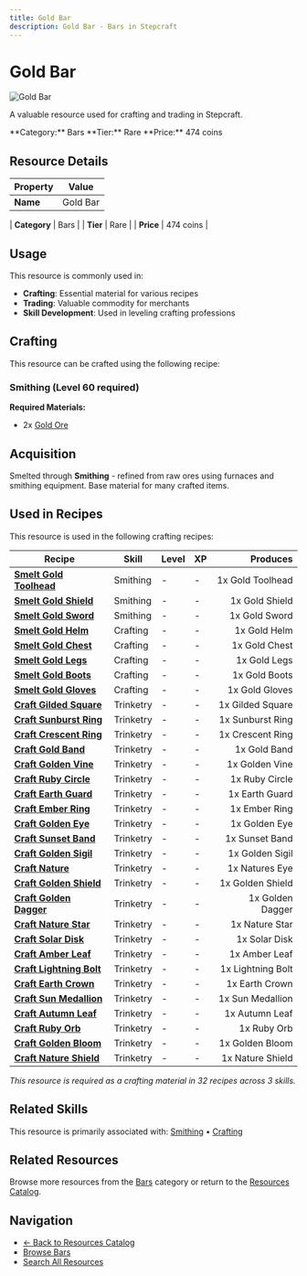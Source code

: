 ```yaml
---
title: Gold Bar
description: Gold Bar - Bars in Stepcraft
---
```


# Gold Bar

<div className="flex items-start gap-6 mb-8">
  <div className="flex-shrink-0">
    <img src="/assets/resources/smithing/gold_bar.png" alt="Gold Bar" className="w-24 h-24 border rounded-lg" />
  </div>
  <div className="flex-1">
    <div className="space-y-2">
      <p className="text-lg text-muted-foreground">A valuable resource used for crafting and trading in Stepcraft.</p>
      <div className="flex flex-wrap gap-4 text-sm">
        <span className="px-2 py-1 bg-blue-100 dark:bg-blue-900 rounded-md">
          **Category:** Bars
        </span>
        <span className="px-2 py-1 bg-blue-100 dark:bg-blue-900 rounded-md">
          **Tier:** Rare
        </span>
        <span className="px-2 py-1 bg-green-100 dark:bg-green-900 rounded-md">
          **Price:** 474 coins
        </span>
      </div>
    </div>
  </div>
</div>

## Resource Details

| Property | Value |
|----------|-------|
| **Name** | Gold Bar |

| **Category** | Bars |
| **Tier** | Rare |
| **Price** | 474 coins |


## Usage

This resource is commonly used in:

- **Crafting**: Essential material for various recipes
- **Trading**: Valuable commodity for merchants
- **Skill Development**: Used in leveling crafting professions



## Crafting

This resource can be crafted using the following recipe:

### Smithing (Level 60 required)

**Required Materials:**
- 2x [Gold Ore](/docs/resources/individual/gold_ore)





## Acquisition

Smelted through **Smithing** - refined from raw ores using furnaces and smithing equipment. Base material for many crafted items.


## Used in Recipes

This resource is used in the following crafting recipes:

| Recipe | Skill | Level | XP | Produces |
|--------|-------|-------|----|---------:|
| **[Smelt Gold Toolhead](/docs/resources/individual/gold_toolhead)** | Smithing | - | - | 1x Gold Toolhead |
| **[Smelt Gold Shield](/docs/items/individual/gold_shield)** | Smithing | - | - | 1x Gold Shield |
| **[Smelt Gold Sword](/docs/items/individual/gold_sword)** | Smithing | - | - | 1x Gold Sword |
| **[Smelt Gold Helm](/docs/items/individual/gold_helm)** | Crafting | - | - | 1x Gold Helm |
| **[Smelt Gold Chest](/docs/items/individual/gold_chest)** | Crafting | - | - | 1x Gold Chest |
| **[Smelt Gold Legs](/docs/items/individual/gold_legs)** | Crafting | - | - | 1x Gold Legs |
| **[Smelt Gold Boots](/docs/items/individual/gold_boots)** | Crafting | - | - | 1x Gold Boots |
| **[Smelt Gold Gloves](/docs/items/individual/gold_gloves)** | Crafting | - | - | 1x Gold Gloves |
| **[Craft Gilded Square](/docs/items/individual/gilded_square)** | Trinketry | - | - | 1x Gilded Square |
| **[Craft Sunburst Ring](/docs/items/individual/sunburst_ring)** | Trinketry | - | - | 1x Sunburst Ring |
| **[Craft Crescent Ring](/docs/items/individual/crescent_ring)** | Trinketry | - | - | 1x Crescent Ring |
| **[Craft Gold Band](/docs/items/individual/gold_band)** | Trinketry | - | - | 1x Gold Band |
| **[Craft Golden Vine](/docs/resources/individual/golden_vine)** | Trinketry | - | - | 1x Golden Vine |
| **[Craft Ruby Circle](/docs/resources/individual/ruby_circle)** | Trinketry | - | - | 1x Ruby Circle |
| **[Craft Earth Guard](/docs/items/individual/earth_guard)** | Trinketry | - | - | 1x Earth Guard |
| **[Craft Ember Ring](/docs/items/individual/ember_ring)** | Trinketry | - | - | 1x Ember Ring |
| **[Craft Golden Eye](/docs/resources/individual/golden_eye)** | Trinketry | - | - | 1x Golden Eye |
| **[Craft Sunset Band](/docs/items/individual/sunset_band)** | Trinketry | - | - | 1x Sunset Band |
| **[Craft Golden Sigil](/docs/resources/individual/golden_sigil)** | Trinketry | - | - | 1x Golden Sigil |
| **[Craft Nature](/docs/resources/individual/natures_eye)** | Trinketry | - | - | 1x Natures Eye |
| **[Craft Golden Shield](/docs/items/individual/golden_shield)** | Trinketry | - | - | 1x Golden Shield |
| **[Craft Golden Dagger](/docs/resources/individual/golden_dagger)** | Trinketry | - | - | 1x Golden Dagger |
| **[Craft Nature Star](/docs/items/individual/nature_star)** | Trinketry | - | - | 1x Nature Star |
| **[Craft Solar Disk](/docs/resources/individual/solar_disk)** | Trinketry | - | - | 1x Solar Disk |
| **[Craft Amber Leaf](/docs/resources/individual/amber_leaf)** | Trinketry | - | - | 1x Amber Leaf |
| **[Craft Lightning Bolt](/docs/resources/individual/lightning_bolt)** | Trinketry | - | - | 1x Lightning Bolt |
| **[Craft Earth Crown](/docs/resources/individual/earth_crown)** | Trinketry | - | - | 1x Earth Crown |
| **[Craft Sun Medallion](/docs/resources/individual/sun_medallion)** | Trinketry | - | - | 1x Sun Medallion |
| **[Craft Autumn Leaf](/docs/resources/individual/autumn_leaf)** | Trinketry | - | - | 1x Autumn Leaf |
| **[Craft Ruby Orb](/docs/resources/individual/ruby_orb)** | Trinketry | - | - | 1x Ruby Orb |
| **[Craft Golden Bloom](/docs/resources/individual/golden_bloom)** | Trinketry | - | - | 1x Golden Bloom |
| **[Craft Nature Shield](/docs/items/individual/nature_shield)** | Trinketry | - | - | 1x Nature Shield |

*This resource is required as a crafting material in 32 recipes across 3 skills.*


## Related Skills

This resource is primarily associated with: [Smithing](/docs/skills/individual/smithing) • [Crafting](/docs/skills/individual/crafting)

## Related Resources

Browse more resources from the [Bars](/docs/resources#bars) category or return to the [Resources Catalog](/docs/resources).

## Navigation

- [← Back to Resources Catalog](/docs/resources)
- [Browse Bars](/docs/resources#bars)
- [Search All Resources](/search)
